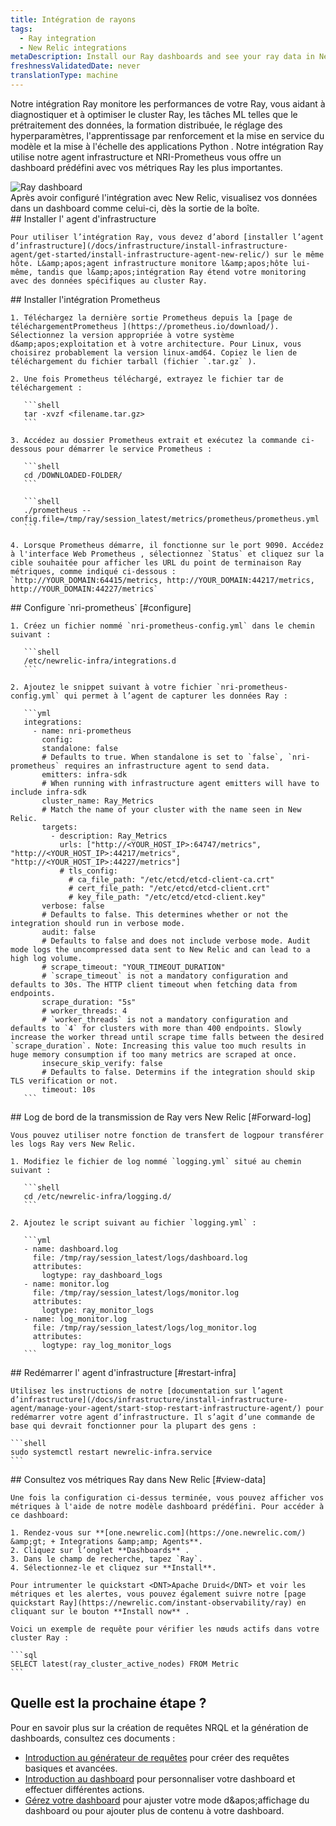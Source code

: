 ```yaml
---
title: Intégration de rayons
tags:
  - Ray integration
  - New Relic integrations
metaDescription: Install our Ray dashboards and see your ray data in New Relic.
freshnessValidatedDate: never
translationType: machine
---
```


Notre intégration Ray monitore les performances de votre Ray, vous aidant à diagnostiquer et à optimiser le cluster Ray, les tâches ML telles que le prétraitement des données, la formation distribuée, le réglage des hyperparamètres, l'apprentissage par renforcement et la mise en service du modèle et la mise à l'échelle des applications Python . Notre intégration Ray utilise notre agent infrastructure et NRI-Prometheus vous offre un dashboard prédéfini avec vos métriques Ray les plus importantes.

<img src="/images/infrastructure_screenshot-full_ray-dashboard.webp" title="Ray dashboard" alt="Ray dashboard" />

<figcaption>
  Après avoir configuré l'intégration avec New Relic, visualisez vos données dans un dashboard comme celui-ci, dès la sortie de la boîte.
</figcaption>

<Steps>
  <Step>
    ## Installer l' agent d'infrastructure

    Pour utiliser l’intégration Ray, vous devez d’abord [installer l’agent d’infrastructure](/docs/infrastructure/install-infrastructure-agent/get-started/install-infrastructure-agent-new-relic/) sur le même hôte. L&amp;apos;agent infrastructure monitore l&amp;apos;hôte lui-même, tandis que l&amp;apos;intégration Ray étend votre monitoring avec des données spécifiques au cluster Ray.
  </Step>

  <Step>
    ## Installer l'intégration Prometheus

    1. Téléchargez la dernière sortie Prometheus depuis la [page de téléchargementPrometheus ](https://prometheus.io/download/). Sélectionnez la version appropriée à votre système d&amp;apos;exploitation et à votre architecture. Pour Linux, vous choisirez probablement la version linux-amd64. Copiez le lien de téléchargement du fichier tarball (fichier `.tar.gz` ).

    2. Une fois Prometheus téléchargé, extrayez le fichier tar de téléchargement :

       ```shell
       tar -xvzf <filename.tar.gz>
       ```

    3. Accédez au dossier Prometheus extrait et exécutez la commande ci-dessous pour démarrer le service Prometheus :

       ```shell
       cd /DOWNLOADED-FOLDER/
       ```

       ```shell
       ./prometheus --config.file=/tmp/ray/session_latest/metrics/prometheus/prometheus.yml
       ```

    4. Lorsque Prometheus démarre, il fonctionne sur le port 9090. Accédez à l'interface Web Prometheus , sélectionnez `Status` et cliquez sur la cible souhaitée pour afficher les URL du point de terminaison Ray métriques, comme indiqué ci-dessous : `http://YOUR_DOMAIN:64415/metrics, http://YOUR_DOMAIN:44217/metrics, http://YOUR_DOMAIN:44227/metrics`
  </Step>

  <Step>
    ## Configure `nri-prometheus` [#configure]

    1. Créez un fichier nommé `nri-prometheus-config.yml` dans le chemin suivant :

       ```shell
       /etc/newrelic-infra/integrations.d
       ```

    2. Ajoutez le snippet suivant à votre fichier `nri-prometheus-config.yml` qui permet à l’agent de capturer les données Ray :

       ```yml
       integrations:
         - name: nri-prometheus
           config:
           standalone: false
           # Defaults to true. When standalone is set to `false`, `nri-prometheus` requires an infrastructure agent to send data.
           emitters: infra-sdk
           # When running with infrastructure agent emitters will have to include infra-sdk
           cluster_name: Ray_Metrics
           # Match the name of your cluster with the name seen in New Relic. 
           targets:
             - description: Ray_Metrics
               urls: ["http://<YOUR_HOST_IP>:64747/metrics", "http://<YOUR_HOST_IP>:44217/metrics", "http://<YOUR_HOST_IP>:44227/metrics"]
               # tls_config:
                 # ca_file_path: "/etc/etcd/etcd-client-ca.crt"
                 # cert_file_path: "/etc/etcd/etcd-client.crt"
                 # key_file_path: "/etc/etcd/etcd-client.key"
           verbose: false
           # Defaults to false. This determines whether or not the integration should run in verbose mode.
           audit: false
           # Defaults to false and does not include verbose mode. Audit mode logs the uncompressed data sent to New Relic and can lead to a high log volume.
           # scrape_timeout: "YOUR_TIMEOUT_DURATION"
           # `scrape_timeout` is not a mandatory configuration and defaults to 30s. The HTTP client timeout when fetching data from endpoints.
           scrape_duration: "5s"
           # worker_threads: 4
           # `worker_threads` is not a mandatory configuration and defaults to `4` for clusters with more than 400 endpoints. Slowly increase the worker thread until scrape time falls between the desired `scrape_duration`. Note: Increasing this value too much results in huge memory consumption if too many metrics are scraped at once.
           insecure_skip_verify: false
           # Defaults to false. Determins if the integration should skip TLS verification or not.
           timeout: 10s
       ```
  </Step>

  <Step>
    ## Log de bord de la transmission de Ray vers New Relic [#Forward-log]

    Vous pouvez utiliser notre fonction de transfert de logpour transférer les logs Ray vers New Relic.

    1. Modifiez le fichier de log nommé `logging.yml` situé au chemin suivant :

       ```shell
       cd /etc/newrelic-infra/logging.d/
       ```

    2. Ajoutez le script suivant au fichier `logging.yml` :

       ```yml
       - name: dashboard.log
         file: /tmp/ray/session_latest/logs/dashboard.log
         attributes:
           logtype: ray_dashboard_logs
       - name: monitor.log
         file: /tmp/ray/session_latest/logs/monitor.log
         attributes:
           logtype: ray_monitor_logs
       - name: log_monitor.log
         file: /tmp/ray/session_latest/logs/log_monitor.log
         attributes:
           logtype: ray_log_monitor_logs
       ```
  </Step>

  <Step>
    ## Redémarrer l' agent d'infrastructure [#restart-infra]

    Utilisez les instructions de notre [documentation sur l’agent d’infrastructure](/docs/infrastructure/install-infrastructure-agent/manage-your-agent/start-stop-restart-infrastructure-agent/) pour redémarrer votre agent d’infrastructure. Il s’agit d’une commande de base qui devrait fonctionner pour la plupart des gens :

    ```shell
    sudo systemctl restart newrelic-infra.service
    ```
  </Step>

  <Step>
    ## Consultez vos métriques Ray dans New Relic [#view-data]

    Une fois la configuration ci-dessus terminée, vous pouvez afficher vos métriques à l'aide de notre modèle dashboard prédéfini. Pour accéder à ce dashboard:

    1. Rendez-vous sur **[one.newrelic.com](https://one.newrelic.com/) &amp;gt; + Integrations &amp;amp; Agents**.
    2. Cliquez sur l’onglet **Dashboards** .
    3. Dans le champ de recherche, tapez `Ray`.
    4. Sélectionnez-le et cliquez sur **Install**.

    Pour intrumenter le quickstart <DNT>Apache Druid</DNT> et voir les métriques et les alertes, vous pouvez également suivre notre [page quickstart Ray](https://newrelic.com/instant-observability/ray) en cliquant sur le bouton **Install now** .

    Voici un exemple de requête pour vérifier les nœuds actifs dans votre cluster Ray :

    ```sql
    SELECT latest(ray_cluster_active_nodes) FROM Metric
    ```
  </Step>
</Steps>

## Quelle est la prochaine étape ?

Pour en savoir plus sur la création de requêtes NRQL et la génération de dashboards, consultez ces documents :

* [Introduction au générateur de requêtes](/docs/query-your-data/explore-query-data/query-builder/introduction-query-builder) pour créer des requêtes basiques et avancées.
* [Introduction au dashboard](/docs/query-your-data/explore-query-data/dashboards/introduction-dashboards) pour personnaliser votre dashboard et effectuer différentes actions.
* [Gérez votre dashboard](/docs/query-your-data/explore-query-data/dashboards/manage-your-dashboard) pour ajuster votre mode d&amp;apos;affichage du dashboard ou pour ajouter plus de contenu à votre dashboard.